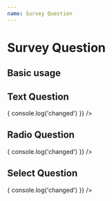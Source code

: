 ```yaml
---
name: Survey Question
---
```



# Survey Question

## Basic usage

<PropsTable of={SurveyQuestion} />

## Text Question

<Playground>
    <SurveyQuestion
        index="1"
        type="text"
        question='Whats your full name?'
        answer= ''
        placeholder= 'Answer here'
        totalPages="10"
        enterPressed="false"
        setCurrentPage="3"
        inputChanged={() => { console.log('changed') }} />
</Playground>

## Radio Question

<Playground>
    <SurveyQuestion
        index="1"
        type="radio"
        options={[
            'Part-time',
            'Full-time',
            'Freelancer',
            'Contractor'
        ]}
        question='What type of position are you looking for?'
        answer= ''
        placeholder= 'Answer here'
        totalPages="10"
        enterPressed="false"
        setCurrentPage="3"
        inputChanged={() => { console.log('changed') }} />
</Playground>

## Select Question

<Playground>
    <SurveyQuestion
        index="1"
        type="select"
        options={[
            'Less than 1 year',
            '1-2 years',
            '3-5 years',
            'More than 5 years'
        ]}
        question='Experience'
        answer= ''
        placeholder= 'Answer here'
        totalPages="10"
        enterPressed="false"
        setCurrentPage="3"
        inputChanged={() => { console.log('changed') }} />
</Playground>
